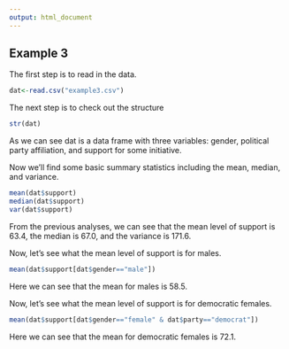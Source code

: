 ```yaml
---
output: html_document
---
```

## Example 3

<!--
Set the working directory.
No Rchunk is needed to accomplish this.
-->

<!--
Read in the example3.csv data. For each of the following steps you
should preface your R commands with some plain English explanation.
-->

The first step is to read in the data.
```r
dat<-read.csv("example3.csv")
```
<!--
Check the structure of the data.
-->

The next step is to check out the structure

```r
str(dat)
```

As we can see dat is a data frame with three variables: gender,
political party affiliation, and support for some initiative.

<!--
Find the mean, median, and variance for the overall level of
support.
-->

Now we'll find some basic summary statistics including the
mean, median, and variance.

```r
mean(dat$support)
median(dat$support)
var(dat$support)
```

From the previous analyses, we can see that the mean level of
support is 63.4, the median is 67.0, and the variance is 171.6.

<!--
Find the mean level of support for males only.
-->

Now, let's see what the mean level of support is for males.

```r
mean(dat$support[dat$gender=="male"])
```

Here we can see that the mean for males is 58.5.

<!--
Find the mean level of support for democratic females only.
-->

Now, let's see what the mean level of support is for democratic
females.

```r
mean(dat$support[dat$gender=="female" & dat$party=="democrat"])
```

Here we can see that the mean for democratic females is 72.1.